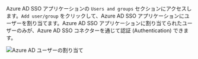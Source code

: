 
Azure AD SSO アプリケーションの `Users and groups` セクションにアクセスします。`Add user/group` をクリックして、Azure AD SSO アプリケーションにユーザーを割り当てます。Azure AD SSO アプリケーションに割り当てられたユーザーのみが、Azure AD SSO コネクターを通じて認証 (Authentication) できます。

<img src={azureAdAssignUsersImage} alt="Azure AD ユーザーの割り当て" />
